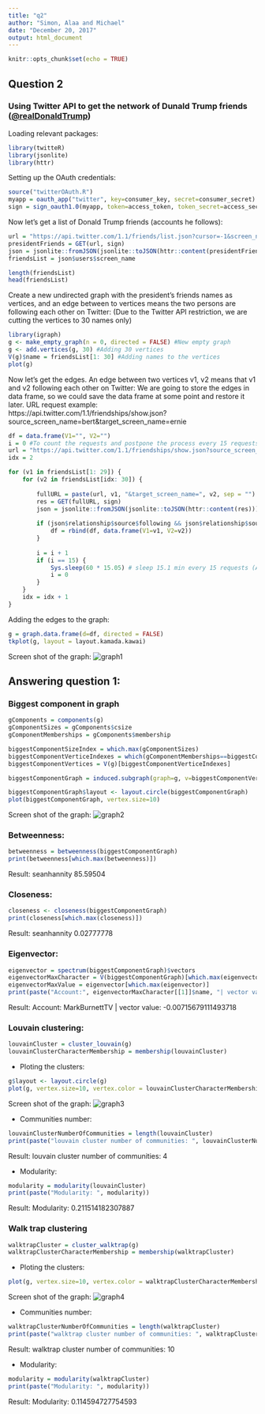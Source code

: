```yaml
---
title: "q2"
author: "Simon, Alaa and Michael"
date: "December 20, 2017"
output: html_document
---
```


```r
knitr::opts_chunk$set(echo = TRUE)
```

## Question 2

### Using Twitter API to get the network of Dunald Trump friends ([@realDonaldTrump](https://twitter.com/realDonaldTrump))

Loading relevant packages: 
```r
library(twitteR)
library(jsonlite)
library(httr)
```

Setting up the OAuth credentials:
```r
source("twitterOAuth.R")
myapp = oauth_app("twitter", key=consumer_key, secret=consumer_secret)
sign = sign_oauth1.0(myapp, token=access_token, token_secret=access_secret)
```

Now let's get a list of Donald Trump friends (accounts he follows):
```r
url = "https://api.twitter.com/1.1/friends/list.json?cursor=-1&screen_name=realDonaldTrump&count=50"
presidentFriends = GET(url, sign)
json = jsonlite::fromJSON(jsonlite::toJSON(httr::content(presidentFriends)))
friendsList = json$users$screen_name
```

```r
length(friendsList)
head(friendsList)
```

Create a new undirected graph with the president's friends names as vertices, and an edge between to vertices means the two persons are following each other on Twitter: (Due to the Twitter API restriction, we are cutting the vertices to 30 names only)
```r
library(igraph)
g <- make_empty_graph(n = 0, directed = FALSE) #New empty graph
g <- add.vertices(g, 30) #Adding 30 vertices
V(g)$name = friendsList[1: 30] #Adding names to the vertices
plot(g)
```


Now let's get the edges. An edge between two vertices v1, v2 means that v1 and v2 following each other on Twitter:
We are going to store the edges in data frame, so we could save the data frame at some point and restore it later.
URL request example:
https://api.twitter.com/1.1/friendships/show.json?source_screen_name=bert&target_screen_name=ernie

```r
df = data.frame(V1="", V2="")
i = 0 #To count the requests and postpone the process every 15 requests 
url = "https://api.twitter.com/1.1/friendships/show.json?source_screen_name="
idx = 2

for (v1 in friendsList[1: 29]) {
    for (v2 in friendsList[idx: 30]) {
      
        fullURL = paste(url, v1, "&target_screen_name=", v2, sep = "")
        res = GET(fullURL, sign)
        json = jsonlite::fromJSON(jsonlite::toJSON(httr::content(res)))
        
        if (json$relationship$source$following && json$relationship$source$followed_by) {
            df = rbind(df, data.frame(V1=v1, V2=v2))
        }
        
        i = i + 1
        if (i == 15) {
            Sys.sleep(60 * 15.05) # sleep 15.1 min every 15 requests (API constraint :/)
            i = 0
        }
    }
    idx = idx + 1
}
```

Adding the edges to the graph:
```r
g = graph.data.frame(d=df, directed = FALSE)
tkplot(g, layout = layout.kamada.kawai)
```

Screen shot of the graph:
![graph1](/images/graph1.png)

## Answering question 1:

### Biggest component in graph

```r
gComponents = components(g)
gComponentSizes = gComponents$csize
gComponentMemberships = gComponents$membership

biggestComponentSizeIndex = which.max(gComponentSizes)
biggestComponentVerticeIndexes = which(gComponentMemberships==biggestComponentSizeIndex)
biggestComponentVertices = V(g)[biggestComponentVerticeIndexes]

biggestComponentGraph = induced.subgraph(graph=g, v=biggestComponentVertices)

biggestComponentGraph$layout <- layout.circle(biggestComponentGraph)
plot(biggestComponentGraph, vertex.size=10)
```

Screen shot of the graph:
![graph2](/images/graph2.png)

### Betweenness:

```r
betweenness = betweenness(biggestComponentGraph)
print(betweenness[which.max(betweenness)])
```
Result: seanhannity 85.59504

### Closeness:

```r
closeness <- closeness(biggestComponentGraph)
print(closeness[which.max(closeness)])
```
Result: seanhannity 0.02777778

### Eigenvector:

```r
eigenvector = spectrum(biggestComponentGraph)$vectors
eigenvectorMaxCharacter = V(biggestComponentGraph)[which.max(eigenvector)]
eigenvectorMaxValue = eigenvector[which.max(eigenvector)]
print(paste("Account:", eigenvectorMaxCharacter[[1]]$name, "| vector value:", eigenvectorMaxValue))
```
Result: Account: MarkBurnettTV | vector value: -0.00715679111493718

### Louvain clustering:

```r
louvainCluster = cluster_louvain(g)
louvainClusterCharacterMembership = membership(louvainCluster)
```

* Ploting the clusters:
```r
g$layout <- layout.circle(g)
plot(g, vertex.size=10, vertex.color = louvainClusterCharacterMembership)
```

Screen shot of the graph:
![graph3](/images/graph3.png)


* Communities number:
```r
louvainClusterNumberOfCommunities = length(louvainCluster)
print(paste("louvain cluster number of communities: ", louvainClusterNumberOfCommunities))
```
Result: louvain cluster number of communities:  4

* Modularity:
```r
modularity = modularity(louvainCluster)
print(paste("Modularity: ", modularity))
```
Result: Modularity:  0.211514182307887

### Walk trap clustering

```r
walktrapCluster = cluster_walktrap(g)
walktrapClusterCharacterMembership = membership(walktrapCluster)
```

* Ploting the clusters:
```r
plot(g, vertex.size=10, vertex.color = walktrapClusterCharacterMembership)
```

Screen shot of the graph:
![graph4](/images/graph4.png)

* Communities number:
```r
walktrapClusterNumberOfCommunities = length(walktrapCluster)
print(paste("walktrap cluster number of communities: ", walktrapClusterNumberOfCommunities))
```
Result: walktrap cluster number of communities:  10

* Modularity:
```r
modularity = modularity(walktrapCluster)
print(paste("Modularity: ", modularity))
```
Result: Modularity:  0.114594727754593
